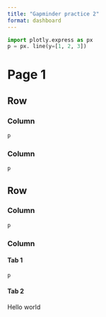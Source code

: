 ```yaml
---
title: "Gapminder practice 2"
format: dashboard
---
```



```python
import plotly.express as px
p = px. line(y=[1, 2, 3])

```

# Page 1

## Row {height="20%"}

### Column {width="50%"}

```python
p
```

### Column {width="50%"}

```python
p
```

## Row {height="70%"}

### Column {width="70%"}

```python
p
```

### Column {.tabset width="30%"}

#### Tab 1

```python
p
```

#### Tab 2

Hello world
